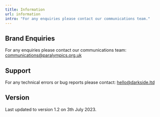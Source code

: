 ```yaml
---
title: Information
url: information
intro: "For any enquiries please contact our communications team."
---
```


## Brand Enquiries

For any enquiries please contact our communications team: <br/> communications@paralympics.org.uk

## Support

For any technical errors or bug reports please contact: hello@darkside.ltd

## Version

Last updated to version 1.2 on 3th July 2023.